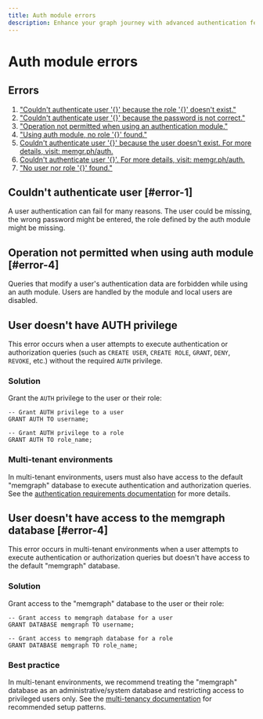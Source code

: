 ```yaml
---
title: Auth module errors
description: Enhance your graph journey with advanced authentication features, and learn how to implement strong authentication mechanisms for enhanced security. 
---
```




# Auth module errors

## Errors

1. ["Couldn't authenticate user '{}' because the role '{}' doesn't exist."](#error-1)
2. ["Couldn't authenticate user '{}' because the password is not correct."](#error-1)
3. ["Operation not permitted when using an authentication module."](#error-2)
4. ["Using auth module, no role '{}' found."](#error-1)
5. [Couldn't authenticate user '{}' because the user doesn't exist. For more
   details, visit: memgr.ph/auth.](#error-2)
6. [Couldn't authenticate user '{}'. For more details, visit:
   memgr.ph/auth.](#error-1)
7. ["No user nor role '{}' found."](#error-1)


## Couldn't authenticate user [#error-1]

A user authentication can fail for many reasons. The user could be missing, 
the wrong password might be entered, the role defined by the auth module might
be missing.

## Operation not permitted when using auth module [#error-4]

Queries that modify a user's authentication data are forbidden while using 
an auth module. Users are handled by the module and local users are disabled.

## User doesn't have AUTH privilege

This error occurs when a user attempts to execute authentication or authorization queries (such as `CREATE USER`, `CREATE ROLE`, `GRANT`, `DENY`, `REVOKE`, etc.) without the required `AUTH` privilege.

### Solution

Grant the `AUTH` privilege to the user or their role:

```cypher
-- Grant AUTH privilege to a user
GRANT AUTH TO username;

-- Grant AUTH privilege to a role
GRANT AUTH TO role_name;
```

### Multi-tenant environments

In multi-tenant environments, users must also have access to the default "memgraph" database to execute authentication and authorization queries. See the [authentication requirements documentation](/database-management/authentication-and-authorization/role-based-access-control#authentication-and-authorization-requirements) for more details.

## User doesn't have access to the memgraph database [#error-4]

This error occurs in multi-tenant environments when a user attempts to execute authentication or authorization queries but doesn't have access to the default "memgraph" database.

### Solution

Grant access to the "memgraph" database to the user or their role:

```cypher
-- Grant access to memgraph database for a user
GRANT DATABASE memgraph TO username;

-- Grant access to memgraph database for a role
GRANT DATABASE memgraph TO role_name;
```

### Best practice

In multi-tenant environments, we recommend treating the "memgraph" database as an administrative/system database and restricting access to privileged users only. See the [multi-tenancy documentation](/database-management/multi-tenancy#default-database-best-practices) for recommended setup patterns.


<CommunityLinks/>